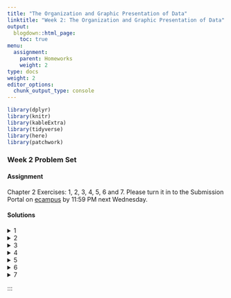 ```yaml
---
title: "The Organization and Graphic Presentation of Data"
linktitle: "Week 2: The Organization and Graphic Presentation of Data"
output:
  blogdown::html_page:
    toc: true
menu:
  assignment:
    parent: Homeworks
    weight: 2
type: docs
weight: 2
editor_options: 
  chunk_output_type: console
---
```


```r
library(dplyr)
library(knitr)
library(kableExtra)
library(tidyverse)
library(here)
library(patchwork)
```

<style>
span.boxed {
  border: 0px solid #FFFFFF;
  padding: 5px;
  color: #FFFFFF;
  background-color: #005b96;
  display: inline;
} 

table {
   margin-left: auto;
   margin-right: auto;
}

table thead th { border-bottom: 1px solid #ddd; 
}

th, td { padding: 5px; 
}

tr:nth-child(even) { background: #ffffff; 
}
</style>

### Week 2 Problem Set

#### Assignment
Chapter 2 Exercises: 1, 2, 3, 4, 5, 6 and 7. Please turn it in to the Submission Portal on [ecampus](https://ecampus.wvu.edu/){target="_blank"} by 11:59 PM next Wednesday.<br>

#### Solutions

<details><summary>1</summary>
<p>

a. Race is a <span class="boxed">nominal</span>. variable; Since categories can be ordered, Class is an <span class="boxed">ordinal</span> variable; Trauma is an <span class="boxed">interval</span> variable.

b. Frequency table for Race:
```r
dt <- tibble(
  Text_1 = c("White", "Non-White", "Total"),
  Text_2 = c("17", "13", "30")
)
```

<center>

```r
kable(dt, 
      align = c('l', "c"), 
      col.names = c("Race", "Frequency") 
      ) %>%
  kable_styling(position = "center",
                full_width = FALSE) %>%
  row_spec(c(3), bold = T, color = "white", background = "#559e83")
```

</center>

c. We have
```r
dt <- tibble(
  Text_1 = c("White", "Non-White", "Total"),
  Text_2 = c("17/30 = 0.57", "13/30 = 0.43", "30/30 = 1.00")
)
```

<center>

```r
kable(dt, 
      align = c('l', "c"), 
      col.names = c("Classification", "Proportion") 
      ) %>%
  kable_styling(position = "center",
                full_width = FALSE) %>%
  row_spec(c(3), bold = T, color = "white", background = "#559e83")
```

</center>

</p>
</details>

<details><summary>2</summary>
<p>
Frequency and Percentage Distribution Table for Class:
```r
dt <- tibble(
  Text_1 = c("Lower", "Working", "Middle", "Upper", "Total"),
  Text_2 = c("3", "15", "11", "1", "30"),
  Text_3 = c("10", "50", "36.7", "3.3", "100")
)
```

<center>

```r
kable(dt, 
      align = c('l', 'c', 'c'), 
      col.names = c("Class", "Frequency", "Percent") 
      ) %>%
  kable_styling(position = "center",
                full_width = FALSE) %>%
  row_spec(c(5), bold = T, color = "white", background = "#559e83")
```

</center>

a. The smallest perceived class group is the <span class="boxed">upper class</span>, making up only 3.3% of the survey.

b. Together, the <span class="boxed">working</span> and <span class="boxed">middle class</span> make up 50% + 36.7% = 86.7% of the survey.
</p>
</details>


<details><summary>3</summary>
<p>

Frequency table for Traumas:
```r
dt <- tibble(
  Text_1 = c("0", "1", "2", "Total"),
  Text_2 = c("15", "11", "4", "30")
)
```

<center>

```r
kable(dt, 
      align = c('l', "c"), 
      col.names = c("Number of Traumas", "Frequency") 
      ) %>%
  kable_styling(position = "center",
                full_width = FALSE) %>%
  row_spec(c(4), bold = T, color = "white", background = "#559e83")
```

</center>

a. Trauma is an <span class="boxed">interval- or ratio-level variable</span>, since it has a real zero point and a meaningful numeric scale. 

b. People in this survey are more likely to have experienced <span class="boxed">no traumas</span> last year (50% of the group). 

c. The proportion who experienced one or more traumas is calculated by first adding 36.7% and 13.3% equaling 50% and then divide that number by 100 to obtain the proportion, 0.50, or half the group. 

</p>
</details>

<details><summary>4</summary>
<p>
Unfortunately since other visualizations have not been introduced, pie charts are likely the best method approach to present these data. 

```r
ch2p4 <-read_csv(here("static", "data", "homeworks", "ch2p4.csv"))

race <- ch2p4 %>%
  select(Race) %>%
  group_by(Race) %>%
  count() %>% 
  ungroup() %>% 
  arrange(desc(Race)) %>%
  mutate(prop = `n`/sum(`n`)) %>%
  mutate(ypos = cumsum(prop) - 0.5 * prop) %>%
  mutate(label = scales::percent(prop)) %>%
  ggplot(aes(x = "", y = prop, fill = Race)) +
  geom_bar(stat = "identity", 
           alpha = 0.85,
           color = "#FFFFFF") +
  coord_polar("y", start = 0) +
  geom_label(aes(y = ypos, 
                 label = label),
             color = "#FFFFFF",
             show.legend = FALSE,
             size = 4.2,
             fontface = "bold") +
  scale_fill_manual(values = c("#4682b4", "#ff6347"),
                    labels = c("Non-whites", "Whites")) +
  theme_void() +
  theme(legend.position = "bottom",
        legend.text = element_text(size=12),
        legend.title = element_text(size=12,
                                    face = "bold"),
        legend.title.align = 0.5) + 
  guides(fill = guide_legend(title.position = "top"))

trauma <- ch2p4 %>%
  select(Trauma) %>%
  mutate(Trauma = as.character(Trauma)) %>%
  group_by(Trauma) %>%
  count() %>% 
  ungroup() %>% 
  arrange(desc(Trauma)) %>%
  rename(`Incident(s) of Trauma` = Trauma) %>%
  mutate(prop = `n`/sum(`n`)) %>%
  mutate(ypos = cumsum(prop) - 0.5 * prop) %>%
  mutate(label = scales::percent(prop)) %>%
  ggplot(aes(x = "", y = prop, fill = `Incident(s) of Trauma`)) +
  geom_bar(stat = "identity", 
           width = 1,
           alpha = 0.85,
           color = "#FFFFFF") +
  coord_polar("y", start = 0) +
  geom_label(aes(y = ypos, 
                 label = label),
             color = "#FFFFFF",
             show.legend = FALSE,
             size = 4.2,
             fontface = "bold") +
 scale_fill_manual(values = c("#7bc043", "#f37736", "#ee4035"),
                  labels = c("Zero", "One", "Two")) +
  theme_void() +
  theme(legend.position = "bottom",
        legend.text = element_text(size=12),
        legend.title = element_text(size=12,
                                    face = "bold"),
        legend.title.align = 0.5) + 
  guides(fill = guide_legend(title.position = "top"))

race + trauma
```

</p>
</details>

<details><summary>5</summary>
<p>

<span class="boxed">Yes</span> because <span class="boxed">79.2% had “hardly any” confidence in the press</span>, compared to 19.3% of those who voted for Clinton.   

</p>
</details>

<details><summary>6</summary>
<p>

```r
ch2p6 <-read_csv(here("static", "data", "homeworks", "ch2p6.csv")) %>% 
   mutate_if(is.numeric, as.character) %>%
  replace(., is.na(.), "") 
```

<center>

```r
ch2p6  %>% 
  mutate_all(~cell_spec(
    .x, 
    color = ifelse(.x == "99", "white", "black"),
    background = ifelse(.x == "99", "#2e4045", "NA"),
    bold = ifelse(.x == "99", TRUE, "NA"))) %>%
  kable(escape = F,
        align = c('l', "c", "c", "c", "c"), 
        col.names = c("E-mail Hours Per Week", 
                      "Frequency",
                      "Cumulative Frequency",
                      "Percent",
                      "Cumulative Percent")) %>%
  kable_styling(position = "center",
                full_width = FALSE) %>%
  row_spec(c(12), color = "white", background = "#559e83")
```

</center>

</p>
</details>

<details><summary>7</summary>
<p>

According to this time series chart, rates of voting have consistently varied by race and Hispanic origin. The group with the largest increase in voting rates is Blacks, from 53% in 1996 to 66.6% in 2012. However, in 2016, the voting rates for Blacks declined to 59.6%--the lowest it has been since the 2000 election when it was 56.9%. Hispanic voting rates have, for the most part, remained stable, although with some fluctuation most notably from the 1992 election (51.6%) to the 1996 election (44%). As noted in the exercise, in the 2012 presidential election, Blacks had the highest voting rates for all groups, followed by non-Hispanic Whites, non-Hispanic other races, and Hispanics. White voting rates increased by 1.2% from 2012 to 2016. The highest voting rate for Whites was in 1992 (70.2%), 1992 for Hispanics (51.6%), 2012 for Blacks (66.6%), and 1992 for non-Hispanic other races (54%). 

</p>
</details>
:::
